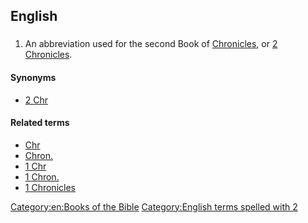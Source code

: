 ==English==

==={{abbreviation}}===
{{head|en|abbreviation}}

# {{biblical}} An abbreviation used for the second Book of [[Chronicles]], or [[2 Chronicles]].

====Synonyms====
* [[2 Chr]]

====Related terms====
* [[Chr]]
* [[Chron.]]
* [[1 Chr]]
* [[1 Chron.]]
* [[1 Chronicles]]

[[Category:en:Books of the Bible]]
[[Category:English terms spelled with 2]]
